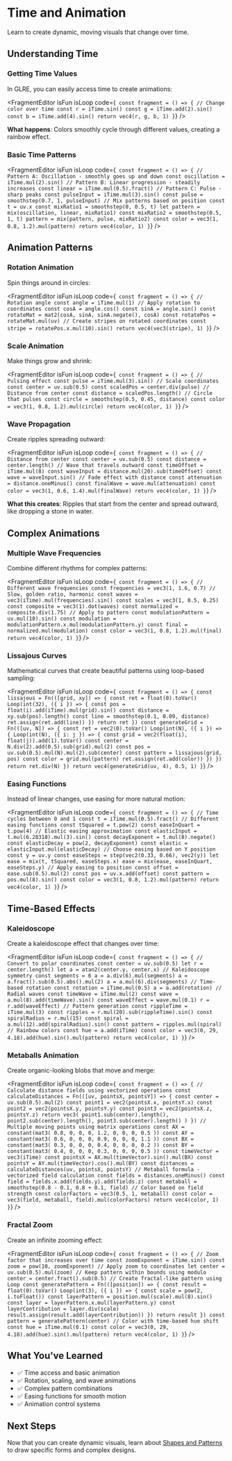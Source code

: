 # Time and Animation


Learn to create dynamic, moving visuals that change over time.

## Understanding Time

### Getting Time Values

In GLRE, you can easily access time to create animations:

<FragmentEditor
        isFun
        isLoop
        code={`
const fragment = () => {
        // Change color over time
        const r = iTime.sin()
        const g = iTime.add(2).sin()
        const b = iTime.add(4).sin()
        return vec4(r, g, b, 1)
}`}
/>

**What happens**: Colors smoothly cycle through different values, creating a rainbow effect.

### Basic Time Patterns

<FragmentEditor
        isFun
        isLoop
        code={`
const fragment = () => {
        // Pattern A: Oscillation - smoothly goes up and down
        const oscillation = iTime.mul(2).sin()
        // Pattern B: Linear progression - steadily increases
        const linear = iTime.mul(0.5).fract()
        // Pattern C: Pulse - sharp peaks
        const pulseInput = iTime.mul(3).sin()
        const pulse = smoothstep(0.7, 1, pulseInput)
        // Mix patterns based on position
        const t = uv.x
        const mixRatio1 = smoothstep(0, 0.5, t)
        let pattern = mix(oscillation, linear, mixRatio1)
        const mixRatio2 = smoothstep(0.5, 1, t)
        pattern = mix(pattern, pulse, mixRatio2)
        const color = vec3(1, 0.8, 1.2).mul(pattern)
        return vec4(color, 1)
}`}
/>

## Animation Patterns

### Rotation Animation

Spin things around in circles:

<FragmentEditor
        isFun
        isLoop
        code={`
const fragment = () => {
        // Rotation angle
        const angle = iTime.mul(1)
        // Apply rotation to coordinates
        const cosA = angle.cos()
        const sinA = angle.sin()
        const rotateMat = mat2(cosA, sinA, sinA.negate(), cosA)
        const rotatePos = rotateMat.mul(uv)
        // Create stripes on rotated coordinates
        const stripe = rotatePos.x.mul(10).sin()
        return vec4(vec3(stripe), 1)
}`}
/>

### Scale Animation

Make things grow and shrink:

<FragmentEditor
        isFun
        isLoop
        code={`
const fragment = () => {
        // Pulsing effect
        const pulse = iTime.mul(3).sin()
        // Scale coordinates
        const center = uv.sub(0.5)
        const scaledPos = center.div(pulse)
        // Distance from center
        const distance = scaledPos.length()
        // Circle that pulses
        const circle = smoothstep(0.5, 0.45, distance)
        const color = vec3(1, 0.8, 1.2).mul(circle)
        return vec4(color, 1)
}`}
/>

### Wave Propagation

Create ripples spreading outward:

<FragmentEditor
        isFun
        isLoop
        code={`
const fragment = () => {
        // Distance from center
        const center = uv.sub(0.5)
        const distance = center.length()
        // Wave that travels outward
        const timeOffset = iTime.mul(8)
        const waveInput = distance.mul(20).sub(timeOffset)
        const wave = waveInput.sin()
        // Fade effect with distance
        const attenuation = distance.oneMinus()
        const finalWave = wave.mul(attenuation)
        const color = vec3(1, 0.6, 1.4).mul(finalWave)
        return vec4(color, 1)
}`}
/>

**What this creates**: Ripples that start from the center and spread outward, like dropping a stone in water.

## Complex Animations

### Multiple Wave Frequencies

Combine different rhythms for complex patterns:

<FragmentEditor
        isFun
        isLoop
        code={`
const fragment = () => {
        // Different wave frequencies
        const frequencies = vec3(1, 1.6, 0.7) // Slow, golden ratio, harmonic
        const waves = vec3(iTime).mul(frequencies).sin()
        const scales = vec3(1, 0.5, 0.25)
        const composite = vec3(1).dot(waves)
        const normalized = composite.div(1.75)
        // Apply to pattern
        const modulationPattern = uv.mul(10).sin()
        const modulation = modulationPattern.x.mul(modulationPattern.y)
        const final = normalized.mul(modulation)
        const color = vec3(1, 0.8, 1.2).mul(final)
        return vec4(color, 1)
}`}
/>

### Lissajous Curves

Mathematical curves that create beautiful patterns using loop-based sampling:

<FragmentEditor
        isFun
        isLoop
        code={`
const fragment = () => {
        const lissajous = Fn(([grid, xy]) => {
                const ret = float(0).toVar()
                Loop(int(32), ({ i }) => {
                        const pos = float(i).add(iTime).mul(grid).sin()
                        const distance = xy.sub(pos).length()
                        const line = smoothstep(0.1, 0.09, distance)
                        ret.assign(ret.add(line))
                })
                return ret
        })
        const generateGrid = Fn(([uv, N]) => {
                const ret = vec2(0).toVar()
                Loop(int(N), ({ i }) => {
                        Loop(int(N), ({ i: j }) => {
                                const grid = vec2(float(i), float(j)).add(1).toVar()
                                const center = N.div(2).add(0.5).sub(grid).mul(2)
                                const pos = uv.sub(0.5).mul(N).mul(2).sub(center)
                                const pattern = lissajous(grid, pos)
                                const color = grid.mul(pattern)
                                ret.assign(ret.add(color))
                        })
                })
                return ret.div(N)
        })
        return vec4(generateGrid(uv, 4), 0.5, 1)
}`}
/>

### Easing Functions

Instead of linear changes, use easing for more natural motion:

<FragmentEditor
        isFun
        isLoop
        code={`
const fragment = () => {
        // Time cycles between 0 and 1
        const t = iTime.mul(0.5).fract()
        // Different easing functions
        const tSquared = t.pow(2)
        const easeInQuart = t.pow(4)
        // Elastic easing approximation
        const elasticInput = t.mul(6.28318).mul(3).sin()
        const decayExponent = t.mul(8).negate()
        const elasticDecay = pow(2, decayExponent)
        const elastic = elasticInput.mul(elasticDecay)
        // Choose easing based on Y position
        const y = uv.y
        const easeSteps = step(vec2(0.33, 0.66), vec2(y))
        let ease = mix(t, tSquared, easeSteps.x)
        ease = mix(ease, easeInQuart, easeSteps.y)
        // Apply easing to position
        const offset = ease.sub(0.5).mul(2)
        const pos = uv.x.add(offset)
        const pattern = pos.mul(8).sin()
        const color = vec3(1, 0.8, 1.2).mul(pattern)
        return vec4(color, 1)
}`}
/>

## Time-Based Effects

### Kaleidoscope

Create a kaleidoscope effect that changes over time:

<FragmentEditor
        isFun
        isLoop
        code={`
const fragment = () => {
        // Convert to polar coordinates
        const center = uv.sub(0.5)
        let r = center.length()
        let a = atan2(center.y, center.x)
        // Kaleidoscope symmetry
        const segments = 6
        a = a.div(6).mul(segments)
        a = a.fract().sub(0.5).abs().mul(2)
        a = a.mul(6).div(segments)
        // Time-based rotation
        const rotation = iTime.mul(0.5)
        a = a.add(rotation)
        // Radial waves
        const timeWave = iTime.mul(2)
        const wave = a.mul(8).add(timeWave).sin()
        const waveEffect = wave.mul(0.1)
        r = r.add(waveEffect)
        // Pattern generation
        const rippleTime = iTime.mul(3)
        const ripples = r.mul(20).sub(rippleTime).sin()
        const spiralRadius = r.mul(15)
        const spiral = a.mul(12).add(spiralRadius).sin()
        const pattern = ripples.mul(spiral)
        // Rainbow colors
        const hue = a.add(iTime)
        const color = vec3(0, 29, 4.18).add(hue).sin().mul(pattern)
        return vec4(color, 1)
}`}
/>

### Metaballs Animation

Create organic-looking blobs that move and merge:

<FragmentEditor
        isFun
        isLoop
        code={`
const fragment = () => {
        // Calculate distance fields using vectorized operations
        const calculateDistances = Fn(([uv, pointsX, pointsY]) => {
                const center = uv.sub(0.5).mul(2)
                const point1 = vec2(pointsX.x, pointsY.x)
                const point2 = vec2(pointsX.y, pointsY.y)
                const point3 = vec2(pointsX.z, pointsY.z)
                return vec3(
                        point1.sub(center).length(),
                        point2.sub(center).length(),
                        point3.sub(center).length()
                )
        })
        // Multiple moving points using matrix operations
        const AX = constant(mat3(
                0.8, 0, 0,
                0, 1.2, 0,
                0, 0, 0.5
        ))
        const AY = constant(mat3(
                0.6, 0, 0,
                0, 0.9, 0,
                0, 0, 1.1
        ))
        const BX = constant(mat3(
                0.3, 0, 0,
                0, 0.4, 0,
                0, 0, 0.2
        ))
        const BY = constant(mat3(
                0.4, 0, 0,
                0, 0.3, 0,
                0, 0, 0.5
        ))
        const timeVector = vec3(iTime)
        const pointsX = AX.mul(timeVector).sin().mul(BX)
        const pointsY = AY.mul(timeVector).cos().mul(BY)
        const distances = calculateDistances(uv, pointsX, pointsY)
        // Metaball formula - vectorized field calculation
        const fields = distances.oneMinus()
        const field = fields.x.add(fields.y).add(fields.z)
        const metaball = smoothstep(0.8 - 0.1, 0.8 + 0.1, field)
        // Color based on field strength
        const colorFactors = vec3(0.5, 1, metaball)
        const color = vec3(field, metaball, field).mul(colorFactors)
        return vec4(color, 1)
}`}
/>

### Fractal Zoom

Create an infinite zooming effect:

<FragmentEditor
        isFun
        isLoop
        code={`
const fragment = () => {
        // Zoom factor that increases over time
        const zoomExponent = iTime.sin()
        const zoom = pow(10, zoomExponent)
        // Apply zoom to coordinates
        let center = uv.sub(0.5).mul(zoom)
        // Keep pattern within bounds using modulo
        center = center.fract().sub(0.5)
        // Create fractal-like pattern using Loop
        const generatePattern = Fn(([position]) => {
                const result = float(0).toVar()
                Loop(int(3), ({ i }) => {
                        const scale = pow(2, i.toFloat())
                        const layerPattern = position.mul(scale).mul(8).sin()
                        const layer = layerPattern.x.mul(layerPattern.y)
                        const layerContribution = layer.div(scale)
                        result.assign(result.add(layerContribution))
                })
                return result
        })
        const pattern = generatePattern(center)
        // Color with time-based hue shift
        const hue = iTime.mul(0.1)
        const color = vec3(0, 29, 4.18).add(hue).sin().mul(pattern)
        return vec4(color, 1)
}`}
/>

## What You've Learned

- ✅ Time access and basic animation
- ✅ Rotation, scaling, and wave animations
- ✅ Complex pattern combinations
- ✅ Easing functions for smooth motion
- ✅ Animation control systems

## Next Steps

Now that you can create dynamic visuals, learn about [Shapes and Patterns](../techniques/04-shapes-patterns.mdx) to draw specific forms and complex designs.
